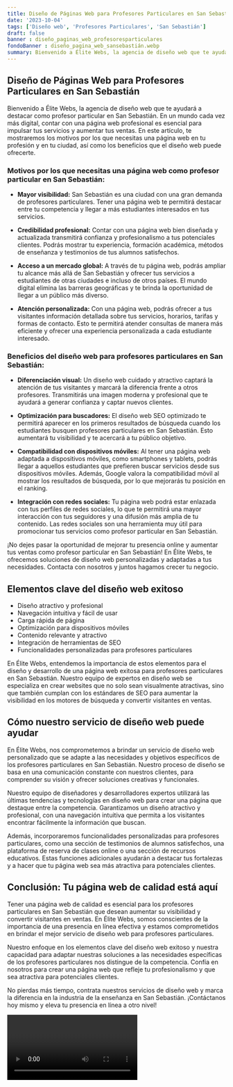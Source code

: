 ```yaml
---
title: Diseño de Páginas Web para Profesores Particulares en San Sebastián
date: '2023-10-04'
tags: ['Diseño web', 'Profesores Particulares', 'San Sebastián']
draft: false
banner : diseño_paginas_web_profesoresparticulares
fondoBanner : diseño_pagina_web_sansebastián.webp
summary: Bienvenido a Élite Webs, la agencia de diseño web que te ayudará a destacar como profesor particular en San Sebastián. En un mundo cada vez más digital, contar con una página web profesional es esencial para impulsar tus servicios y aumentar tus ventas. En este artículo, te mostraremos los motivos por los que necesitas una página web en tu profesión y en tu ciudad, así como los beneficios que el diseño web puede ofrecerte.
---
```


## Diseño de Páginas Web para Profesores Particulares en San Sebastián

Bienvenido a Élite Webs, la agencia de diseño web que te ayudará a destacar como profesor particular en San Sebastián. En un mundo cada vez más digital, contar con una página web profesional es esencial para impulsar tus servicios y aumentar tus ventas. En este artículo, te mostraremos los motivos por los que necesitas una página web en tu profesión y en tu ciudad, así como los beneficios que el diseño web puede ofrecerte.

### Motivos por los que necesitas una página web como profesor particular en San Sebastián:

- **Mayor visibilidad:** San Sebastián es una ciudad con una gran demanda de profesores particulares. Tener una página web te permitirá destacar entre tu competencia y llegar a más estudiantes interesados en tus servicios.

- **Credibilidad profesional:** Contar con una página web bien diseñada y actualizada transmitirá confianza y profesionalismo a tus potenciales clientes. Podrás mostrar tu experiencia, formación académica, métodos de enseñanza y testimonios de tus alumnos satisfechos.

- **Acceso a un mercado global:** A través de tu página web, podrás ampliar tu alcance más allá de San Sebastián y ofrecer tus servicios a estudiantes de otras ciudades e incluso de otros países. El mundo digital elimina las barreras geográficas y te brinda la oportunidad de llegar a un público más diverso.

- **Atención personalizada:** Con una página web, podrás ofrecer a tus visitantes información detallada sobre tus servicios, horarios, tarifas y formas de contacto. Esto te permitirá atender consultas de manera más eficiente y ofrecer una experiencia personalizada a cada estudiante interesado.

### Beneficios del diseño web para profesores particulares en San Sebastián:

- **Diferenciación visual:** Un diseño web cuidado y atractivo captará la atención de tus visitantes y marcará la diferencia frente a otros profesores. Transmitirás una imagen moderna y profesional que te ayudará a generar confianza y captar nuevos clientes.

- **Optimización para buscadores:** El diseño web SEO optimizado te permitirá aparecer en los primeros resultados de búsqueda cuando los estudiantes busquen profesores particulares en San Sebastián. Esto aumentará tu visibilidad y te acercará a tu público objetivo.

- **Compatibilidad con dispositivos móviles:** Al tener una página web adaptada a dispositivos móviles, como smartphones y tablets, podrás llegar a aquellos estudiantes que prefieren buscar servicios desde sus dispositivos móviles. Además, Google valora la compatibilidad móvil al mostrar los resultados de búsqueda, por lo que mejorarás tu posición en el ranking.

- **Integración con redes sociales:** Tu página web podrá estar enlazada con tus perfiles de redes sociales, lo que te permitirá una mayor interacción con tus seguidores y una difusión más amplia de tu contenido. Las redes sociales son una herramienta muy útil para promocionar tus servicios como profesor particular en San Sebastián.

¡No dejes pasar la oportunidad de mejorar tu presencia online y aumentar tus ventas como profesor particular en San Sebastián! En Élite Webs, te ofrecemos soluciones de diseño web personalizadas y adaptadas a tus necesidades. Contacta con nosotros y juntos hagamos crecer tu negocio.

<GifSeo />

<Cta />

## Elementos clave del diseño web exitoso

- Diseño atractivo y profesional
- Navegación intuitiva y fácil de usar
- Carga rápida de página
- Optimización para dispositivos móviles
- Contenido relevante y atractivo
- Integración de herramientas de SEO
- Funcionalidades personalizadas para profesores particulares

En Élite Webs, entendemos la importancia de estos elementos para el diseño y desarrollo de una página web exitosa para profesores particulares en San Sebastián. Nuestro equipo de expertos en diseño web se especializa en crear websites que no solo sean visualmente atractivas, sino que también cumplan con los estándares de SEO para aumentar la visibilidad en los motores de búsqueda y convertir visitantes en ventas.

## Cómo nuestro servicio de diseño web puede ayudar

En Élite Webs, nos comprometemos a brindar un servicio de diseño web personalizado que se adapte a las necesidades y objetivos específicos de los profesores particulares en San Sebastián. Nuestro proceso de diseño se basa en una comunicación constante con nuestros clientes, para comprender su visión y ofrecer soluciones creativas y funcionales.

Nuestro equipo de diseñadores y desarrolladores expertos utilizará las últimas tendencias y tecnologías en diseño web para crear una página que destaque entre la competencia. Garantizamos un diseño atractivo y profesional, con una navegación intuitiva que permita a los visitantes encontrar fácilmente la información que buscan.

Además, incorporaremos funcionalidades personalizadas para profesores particulares, como una sección de testimonios de alumnos satisfechos, una plataforma de reserva de clases online o una sección de recursos educativos. Estas funciones adicionales ayudarán a destacar tus fortalezas y a hacer que tu página web sea más atractiva para potenciales clientes.

## Conclusión: Tu página web de calidad está aquí

Tener una página web de calidad es esencial para los profesores particulares en San Sebastián que desean aumentar su visibilidad y convertir visitantes en ventas. En Élite Webs, somos conscientes de la importancia de una presencia en línea efectiva y estamos comprometidos en brindar el mejor servicio de diseño web para profesores particulares.

Nuestro enfoque en los elementos clave del diseño web exitoso y nuestra capacidad para adaptar nuestras soluciones a las necesidades específicas de los profesores particulares nos distingue de la competencia. Confía en nosotros para crear una página web que refleje tu profesionalismo y que sea atractiva para potenciales clientes.

No pierdas más tiempo, contrata nuestros servicios de diseño web y marca la diferencia en la industria de la enseñanza en San Sebastián. ¡Contáctanos hoy mismo y eleva tu presencia en línea a otro nivel!

<Video />

<CtaBot job='Profesores Particulares' city='San Sebastián'/>

<Gmaps query='San Sebastián+españa+maps' />